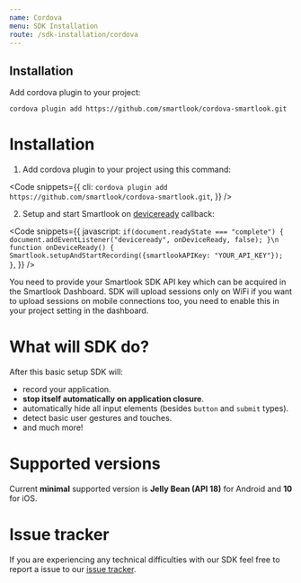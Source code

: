 ```yaml
---
name: Cordova
menu: SDK Installation
route: /sdk-installation/cordova
---
```


## Installation

Add cordova plugin to your project:

```
cordova plugin add https://github.com/smartlook/cordova-smartlook.git
```

# Installation

1. Add cordova plugin to your project using this command:

<Code
  snippets={{
    cli: `
cordova plugin add https://github.com/smartlook/cordova-smartlook.git
`,
  }}
/>

2. Setup and start Smartlook on [deviceready](https://cordova.apache.org/docs/en/5.1.1/cordova/events/events.deviceready.html) callback:

<Code
  snippets={{
      javascript: `
if(document.readyState === "complete") {
  document.addEventListener("deviceready", onDeviceReady, false);
}\n
function onDeviceReady() {
    Smartlook.setupAndStartRecording({smartlookAPIKey: "YOUR_API_KEY"});
}
      `,
  }}
/>

<Alert kind="important">
You need to provide your Smartlook SDK API key which can be acquired in the Smartlook Dashboard.
</Alert>

<Alert kind="note">
SDK will upload sessions only on WiFi if you want to upload sessions on mobile connections too, you need to enable this in your project setting in the dashboard.
</Alert>

# What will SDK do?

After this basic setup SDK will:
* record your application.
* **stop itself automatically on application closure**.
* automatically hide all input elements (besides `button` and `submit` types).
* detect basic user gestures and touches.
* and much more!

# Supported versions
Current **minimal** supported version is **Jelly Bean (API 18)** for Android and **10** for iOS.

# Issue tracker
If you are experiencing any technical difficulties with our SDK feel free to report a issue to our [issue tracker](https://github.com/smartlook/cordova-smartlook).

